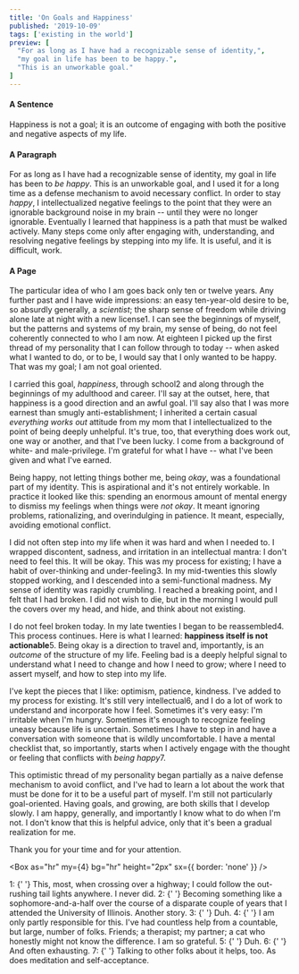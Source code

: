 ```yaml
---
title: 'On Goals and Happiness'
published: '2019-10-09'
tags: ['existing in the world']
preview: [
  "For as long as I have had a recognizable sense of identity,",
  "my goal in life has been to be happy.",
  "This is an unworkable goal."
]
---
```



<Box fontSize={3}>

#### A Sentence

Happiness is not a goal; it is an outcome of engaging with both the positive and negative aspects of my life.

<Box display="flex" alignItems="center" justifyContent="center">
  <Icon icon={OrigamiFoxOutline} color='muted' size={6} />
</Box>

#### A Paragraph

For as long as I have had a recognizable sense of identity, my goal in life has been to _be happy_. This is an unworkable goal, and I used it for a long time as a defense mechanism to avoid necessary conflict. In order to stay _happy_, I intellectualized negative feelings to the point that they were an ignorable background noise in my brain -- until they were no longer ignorable. Eventually I learned that happiness is a path that must be walked actively. Many steps come only after engaging with, understanding, and resolving negative feelings by stepping into my life. It is useful, and it is difficult, work.

<Box display="flex" alignItems="center" justifyContent="center">
  <Icon icon={OrigamiFoxOutline} color='muted' size={6} />
  <Icon icon={OrigamiFoxOutline} color='muted' size={6} />
</Box>

#### A Page

The particular idea of who I am goes back only ten or twelve years. Any further past and I have wide impressions: an easy ten-year-old desire to be, so absurdly generally, a _scientist_; the sharp sense of freedom while driving alone late at night with a new license<Footnote id="foot-1" href="#1">1</Footnote>. I can see the beginnings of myself, but the patterns and systems of my brain, my sense of being, do not feel coherently connected to who I am now. At eighteen I picked up the first thread of my personality that I can follow through to today -- when asked what I wanted to do, or to be, I would say that I only wanted to be happy. That was my goal; I am not goal oriented.

I carried this goal, _happiness_, through school<Footnote id="foot-2" href="#2">2</Footnote> and along through the beginnings of my adulthood and career. I'll say at the outset, here, that happiness is a good direction and an awful goal. I'll say also that I was more earnest than smugly anti-establishment; I inherited a certain casual _everything works out_ attitude from my mom that I intellectualized to the point of being deeply unhelpful. It's true, too, that everything does work out, one way or another, and that I've been lucky. I come from a background of white- and male-privilege. I'm grateful for what I have -- what I've been given and what I've earned.

<Box display="flex" alignItems="center" justifyContent="center">
  <Icon icon={OrigamiFoxOutline} color='muted' size={6} />
  <Icon icon={OrigamiFoxOutline} color='muted' size={6} />
  <Icon icon={OrigamiFoxOutline} color='muted' size={6} />
</Box>

Being happy, not letting things bother me, being _okay_, was a foundational part of my identity. This is aspirational and it's not entirely workable. In practice it looked like this: spending an enormous amount of mental energy to dismiss my feelings when things were _not okay_. It meant ignoring problems, rationalizing, and overindulging in patience. It meant, especially, avoiding emotional conflict.

I did not often step into my life when it was hard and when I needed to. I wrapped discontent, sadness, and irritation in an intellectual mantra: I don't need to feel this. It will be okay. This was my process for existing; I have a habit of over-thinking and under-feeling<Footnote id="foot-3" href="#3">3</Footnote>. In my mid-twenties this slowly stopped working, and I descended into a semi-functional madness. My sense of identity was rapidly crumbling. I reached a breaking point, and I felt that I had broken. I did not wish to die, but in the morning I would pull the covers over my head, and hide, and think about not existing.

<Box display="flex" alignItems="center" justifyContent="center">
  <Icon icon={OrigamiFoxOutline} color='accent' size={6} />
  <Icon icon={OrigamiFoxOutline} color='accent' size={6} />
  <Icon icon={OrigamiFoxOutline} color='accent' size={6} />
</Box>

I do not feel broken today. In my late twenties I began to be reassembled<Footnote id="foot-4" href="#4">4</Footnote>. This process continues. Here is what I learned: **happiness itself is not actionable**<Footnote id="foot-5" href="#5">5</Footnote>. Being okay is a direction to travel and, importantly, is an _outcome_ of the structure of my life. Feeling bad is a deeply helpful signal to understand what I need to change and how I need to grow; where I need to assert myself, and how to step into my life.

I've kept the pieces that I like: optimism, patience, kindness. I've added to my process for existing. It's still very intellectual<Footnote id="foot-6" href="#6">6</Footnote>, and I do a lot of work to understand and incorporate how I feel. Sometimes it's very easy: I'm irritable when I'm hungry. Sometimes it's enough to recognize feeling uneasy because life is uncertain. Sometimes I have to step in and have a conversation with someone that is wildly uncomfortable. I have a mental checklist that, so importantly, starts when I actively engage with the thought or feeling that conflicts with _being happy_<Footnote id="foot-7" href="#7">7</Footnote>.

This optimistic thread of my personality began partially as a naive defense mechanism to avoid conflict, and I've had to learn a lot about the work that must be done for it to be a useful part of myself. I'm still not particularly goal-oriented. Having goals, and growing, are both skills that I develop slowly. I am happy, generally, and importantly I know what to do when I'm not. I don't know that this is helpful advice, only that it's been a gradual realization for me.

Thank you for your time and for your attention.

<Box display="flex" alignItems="center" justifyContent="center">
  <Icon icon={OrigamiFoxFilled} color='accent' size={6} />
  <Icon icon={OrigamiFoxFilled} color='accent' size={6} />
  <Icon icon={OrigamiFoxFilled} color='accent' size={6} />
</Box>

<Box as="hr" my={4} bg="hr" height="2px" sx={{ border: 'none' }} />

<Box id="on-happiness-and-goals-footnotes"></Box>

<Text color="muted" id="1" mb={2}>
  <Link href="#foot-1" color="accent">
    1:
  </Link>{' '}
  This, most, when crossing over a highway; I could follow the out-rushing tail lights anywhere. I never did.
</Text>

<Text color="muted" id="2" mb={2}>
  <Link href="#foot-2" color="accent">
    2:
  </Link>{' '}
  Becoming something like a sophomore-and-a-half over the course of a disparate couple of years that I attended the University of Illinois.
  Another story.
</Text>

<Text color="muted" id="3" mb={2}>
  <Link href="#foot-3" color="accent">
    3:
  </Link>{' '}
  Duh.
</Text>

<Text color="muted" id="4" mb={2}>
  <Link href="#foot-4" color="accent">
    4:
  </Link>{' '}
  I am only partly responsible for this. I've had countless help from a countable, but large, number of folks. Friends; a therapist; my
  partner; a cat who honestly might not know the difference. I am so grateful.
</Text>

<Text color="muted" id="5" mb={2}>
  <Link href="#foot-5" color="accent">
    5:
  </Link>{' '}
  Duh.
</Text>

<Text color="muted" id="6" mb={2}>
  <Link href="#foot-6" color="accent">
    6:
  </Link>{' '}
  And often exhausting.
</Text>

<Text color="muted" id="7" mb={2}>
  <Link href="#foot-7" color="accent">
    7:
  </Link>{' '}
  Talking to other folks about it helps, too. As does meditation and self-acceptance.
</Text>

</Box>

